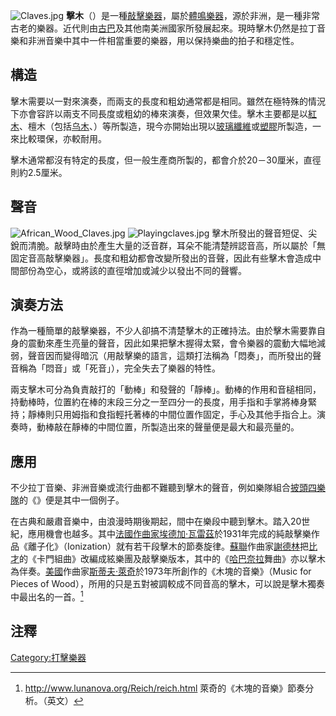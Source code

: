 [[Image:Claves.jpg|thumb]]
'''擊木'''（{{lang-es|claves}}）是一種[[敲擊樂器|敲擊樂器]]，屬於[[體鳴樂器|體鳴樂器]]，源於非洲，是一種非常古老的樂器。近代則由[[古巴|古巴]]及其他南美洲國家所發展起來。現時擊木仍然是拉丁音樂和非洲音樂中其中一件相當重要的樂器，用以保持樂曲的拍子和穩定性。

==構造==
擊木需要以一對來演奏，而兩支的長度和粗幼通常都是相同。雖然在極特殊的情況下亦會容許以兩支不同長度或粗幼的棒來演奏，但效果欠佳。擊木主要都是以[[紅木|紅木]]、檀木（包括[[乌木|乌木]]、{{le|東非黑黃檀|Dalbergia melanoxylon}}）等所製造，現今亦開始出現以[[玻璃纖維|玻璃纖維]]或[[塑膠|塑膠]]所製造，一來比較環保，亦較耐用。

擊木通常都沒有特定的長度，但一般生產商所製的，都會介於20－30厘米，直徑則約2.5厘米。

==聲音==
[[Image:African_Wood_Claves.jpg|thumb]]
[[Image:Playingclaves.jpg|thumb]]
擊木所發出的聲音短促、尖銳而清脆。敲擊時由於產生大量的泛音群，耳朵不能清楚辨認音高，所以屬於「無固定音高敲擊樂器」。長度和粗幼都會改變所發出的音聲，因此有些擊木會造成中間部份為空心，或將該的直徑增加或減少以發出不同的聲響。

==演奏方法==
作為一種簡單的敲擊樂器，不少人卻搞不清楚擊木的正確持法。由於擊木需要靠自身的震動來產生亮量的聲音，因此如果把擊木握得太緊，會令樂器的震動大幅地減弱，聲音因而變得暗沉（用敲擊樂的語言，這類打法稱為「悶奏」，而所發出的聲音稱為「悶音」或「死音」），完全失去了樂器的特性。

兩支擊木可分為負責敲打的「動棒」和發聲的「靜棒」。動棒的作用和音槌相同，持動棒時，位置約在棒的末段三分之一至四分一的長度，用手指和手掌將棒身緊持；靜棒則只用姆指和食指輕托著棒的中間位置作固定，手心及其他手指合上。演奏時，動棒敲在靜棒的中間位置，所製造出來的聲量便是最大和最亮量的。

==應用==
不少拉丁音樂、非洲音樂或流行曲都不難聽到擊木的聲音，例如樂隊組合[[披頭四樂隊|披頭四樂隊]]的《{{le|And I Love Her|And I Love Her}}》便是其中一個例子。

在古典和嚴肅音樂中，由浪漫時期後期起，間中在樂段中聽到擊木。踏入20世紀，應用機會也越多。其中[[法國|法國]][[作曲家|作曲家]][[埃德加·瓦雷茲|埃德加·瓦雷茲]]於1931年完成的純敲擊樂作品《離子化》（Ionization）就有若干段擊木的節奏旋律。[[蘇聯|蘇聯]]作曲家[[謝德林|謝德林]]把[[比才|比才]]的《卡門組曲》改編成絃樂團及敲擊樂版本，其中的《[[哈巴涅拉|哈巴奈拉]]舞曲》亦以擊木為伴奏。[[美國|美國]]作曲家[[斯蒂夫·萊奇|斯蒂夫·萊奇]]於1973年所創作的《木塊的音樂》（Music for Pieces of Wood），所用的只是五對被調較成不同音高的擊木，可以說是擊木獨奏中最出名的一首。<ref>http://www.lunanova.org/Reich/reich.html {{Wayback|url=http://www.lunanova.org/Reich/reich.html |date=20111009174812 }} 萊奇的《木塊的音樂》節奏分析。（英文）</ref>

==注釋==
{{reflist}}

[[Category:打擊樂器|Category:打擊樂器]]